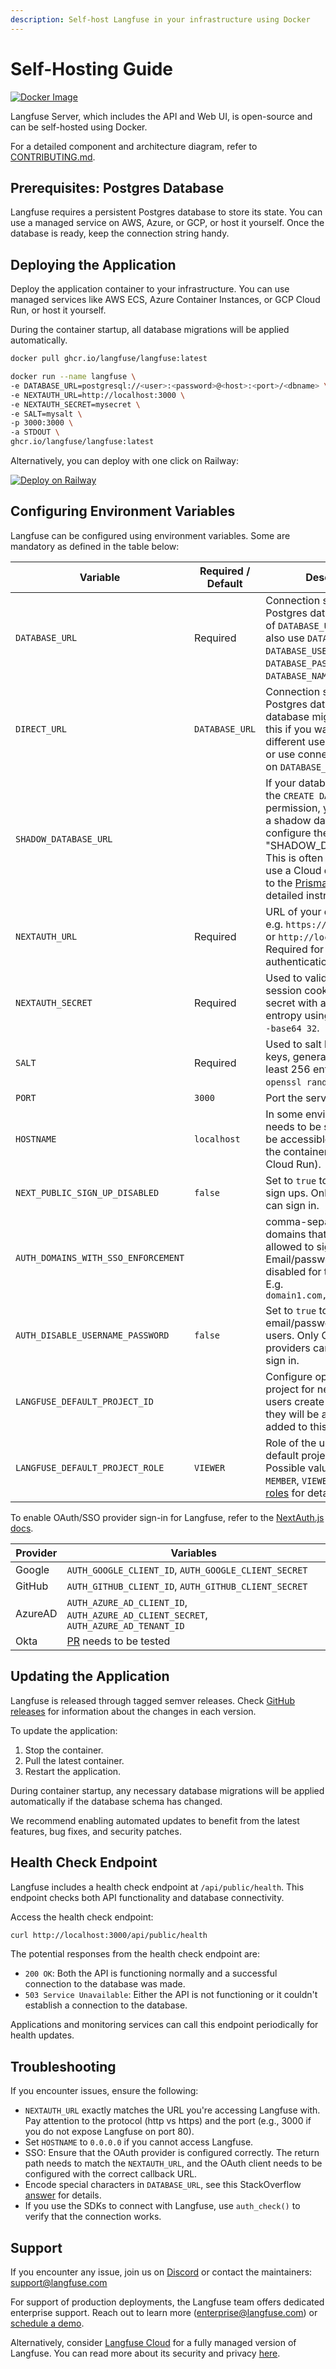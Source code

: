 ```yaml
---
description: Self-host Langfuse in your infrastructure using Docker
---
```


# Self-Hosting Guide

[![Docker Image](https://img.shields.io/badge/docker-langfuse-blue?logo=Docker&logoColor=white&style=flat-square)](https://github.com/langfuse/langfuse/pkgs/container/langfuse)

Langfuse Server, which includes the API and Web UI, is open-source and can be self-hosted using Docker.

For a detailed component and architecture diagram, refer to [CONTRIBUTING.md](https://github.com/langfuse/langfuse/blob/main/CONTRIBUTING.md).

## Prerequisites: Postgres Database

Langfuse requires a persistent Postgres database to store its state. You can use a managed service on AWS, Azure, or GCP, or host it yourself. Once the database is ready, keep the connection string handy.

## Deploying the Application

Deploy the application container to your infrastructure. You can use managed services like AWS ECS, Azure Container Instances, or GCP Cloud Run, or host it yourself.

During the container startup, all database migrations will be applied automatically.

```bash
docker pull ghcr.io/langfuse/langfuse:latest
```

```bash
docker run --name langfuse \
-e DATABASE_URL=postgresql://<user>:<password>@<host>:<port>/<dbname> \
-e NEXTAUTH_URL=http://localhost:3000 \
-e NEXTAUTH_SECRET=mysecret \
-e SALT=mysalt \
-p 3000:3000 \
-a STDOUT \
ghcr.io/langfuse/langfuse:latest
```

Alternatively, you can deploy with one click on Railway:

[![Deploy on Railway](https://railway.app/button.svg)](https://railway.app/template/gmbqa_)

## Configuring Environment Variables

Langfuse can be configured using environment variables. Some are mandatory as defined in the table below:

| Variable                            | Required / Default | Description                                                                                                                                                                                                                                                                                                                                                                                           |
| ----------------------------------- | ------------------ | ----------------------------------------------------------------------------------------------------------------------------------------------------------------------------------------------------------------------------------------------------------------------------------------------------------------------------------------------------------------------------------------------------- |
| `DATABASE_URL`                      | Required           | Connection string of your Postgres database. Instead of `DATABASE_URL`, you can also use `DATABASE_HOST`, `DATABASE_USERNAME`, `DATABASE_PASSWORD` and `DATABASE_NAME`.                                                                                                                                                                                                                               |
| `DIRECT_URL`                        | `DATABASE_URL`     | Connection string of your Postgres database used for database migrations. Use this if you want to use a different user for migrations or use connection pooling on `DATABASE_URL`.                                                                                                                                                                                                                    |
| `SHADOW_DATABASE_URL`               |                    | If your database user lacks the `CREATE DATABASE` permission, you must create a shadow database and configure the "SHADOW_DATABASE_URL". This is often the case if you use a Cloud database. Refer to the [Prisma docs](https://www.prisma.io/docs/orm/prisma-migrate/understanding-prisma-migrate/shadow-database#cloud-hosted-shadow-databases-must-be-created-manually) for detailed instructions. |
| `NEXTAUTH_URL`                      | Required           | URL of your deployment, e.g. `https://yourdomain.com` or `http://localhost:3000`. Required for successful authentication via OAUTH.                                                                                                                                                                                                                                                                   |
| `NEXTAUTH_SECRET`                   | Required           | Used to validate login session cookies, generate secret with at least 256 entropy using `openssl rand -base64 32`.                                                                                                                                                                                                                                                                                    |
| `SALT`                              | Required           | Used to salt hashed API keys, generate secret with at least 256 entropy using `openssl rand -base64 32`.                                                                                                                                                                                                                                                                                              |
| `PORT`                              | `3000`             | Port the server listens on.                                                                                                                                                                                                                                                                                                                                                                           |
| `HOSTNAME`                          | `localhost`        | In some environments it needs to be set to `0.0.0.0` to be accessible from outside the container (e.g. Google Cloud Run).                                                                                                                                                                                                                                                                             |
| `NEXT_PUBLIC_SIGN_UP_DISABLED`      | `false`            | Set to `true` to block all new sign ups. Only existing users can sign in.                                                                                                                                                                                                                                                                                                                             |
| `AUTH_DOMAINS_WITH_SSO_ENFORCEMENT` |                    | comma-separated list of domains that are only allowed to sign in using SSO. Email/password sign in is disabled for these domains. E.g. `domain1.com,domain2.com`                                                                                                                                                                                                                                      |
| `AUTH_DISABLE_USERNAME_PASSWORD`    | `false`            | Set to `true` to disable email/password sign for all users. Only OAuth/SSO providers can be used to sign in.                                                                                                                                                                                                                                                                                          |
| `LANGFUSE_DEFAULT_PROJECT_ID`       |                    | Configure optional default project for new users. When users create an account they will be automatically added to this project.                                                                                                                                                                                                                                                                      |
| `LANGFUSE_DEFAULT_PROJECT_ROLE`     | `VIEWER`           | Role of the user in the default project (if set). Possible values are `ADMIN`, `MEMBER`, `VIEWER`. See [project roles](/docs/project-sharing) for details.                                                                                                                                                                                                                                            |

To enable OAuth/SSO provider sign-in for Langfuse, refer to the [NextAuth.js docs](https://next-auth.js.org/providers/google).

| Provider | Variables                                                                           |
| -------- | ----------------------------------------------------------------------------------- |
| Google   | `AUTH_GOOGLE_CLIENT_ID`, `AUTH_GOOGLE_CLIENT_SECRET`                                |
| GitHub   | `AUTH_GITHUB_CLIENT_ID`, `AUTH_GITHUB_CLIENT_SECRET`                                |
| AzureAD  | `AUTH_AZURE_AD_CLIENT_ID`, `AUTH_AZURE_AD_CLIENT_SECRET`, `AUTH_AZURE_AD_TENANT_ID` |
| Okta     | [PR](https://github.com/langfuse/langfuse/pull/506) needs to be tested              |

## Updating the Application

Langfuse is released through tagged semver releases. Check [GitHub releases](https://github.com/langfuse/langfuse/releases) for information about the changes in each version.

To update the application:

1. Stop the container.
2. Pull the latest container.
3. Restart the application.

During container startup, any necessary database migrations will be applied automatically if the database schema has changed.

We recommend enabling automated updates to benefit from the latest features, bug fixes, and security patches.

## Health Check Endpoint

Langfuse includes a health check endpoint at `/api/public/health`. This endpoint checks both API functionality and database connectivity.

Access the health check endpoint:

```bash
curl http://localhost:3000/api/public/health
```

The potential responses from the health check endpoint are:

- `200 OK`: Both the API is functioning normally and a successful connection to the database was made.
- `503 Service Unavailable`: Either the API is not functioning or it couldn't establish a connection to the database.

Applications and monitoring services can call this endpoint periodically for health updates.

## Troubleshooting

If you encounter issues, ensure the following:

- `NEXTAUTH_URL` exactly matches the URL you're accessing Langfuse with. Pay attention to the protocol (http vs https) and the port (e.g., 3000 if you do not expose Langfuse on port 80).
- Set `HOSTNAME` to `0.0.0.0` if you cannot access Langfuse.
- SSO: Ensure that the OAuth provider is configured correctly. The return path needs to match the `NEXTAUTH_URL`, and the OAuth client needs to be configured with the correct callback URL.
- Encode special characters in `DATABASE_URL`, see this StackOverflow [answer](https://stackoverflow.com/a/68213745) for details.
- If you use the SDKs to connect with Langfuse, use `auth_check()` to verify that the connection works.

## Support

If you encounter any issue, join us on [Discord](/discord) or contact the maintainers: support@langfuse.com

For support of production deployments, the Langfuse team offers dedicated enterprise support. Reach out to learn more (enterprise@langfuse.com) or [schedule a demo](https://cal.com/marc-kl/demo).

Alternatively, consider [Langfuse Cloud](/docs/deployment/cloud) for a fully managed version of Langfuse. You can read more about its security and privacy [here](/docs/data-security-privacy).
